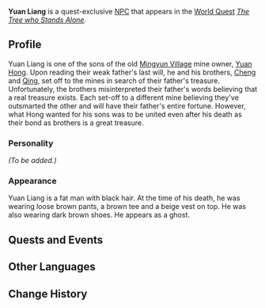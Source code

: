 {{Meta
<!-- Remove this template after adding the missing info -->
|missing_NPC_profile  = yes
}}
{{Character Infobox
|image            = NPC Yuan Liang.png
|region           = Liyue
|type             = Quest NPC
|deceased         = Past
|father           = Yuan Hong
|sibling          = Yuan Cheng
|sibling2         = Yuan Qing
}}
'''Yuan Liang''' is a quest-exclusive [[NPC]] that appears in the [[World Quest]] ''[[The Tree who Stands Alone]].''

==Profile==
<!-- detailed story/lore information goes here -->
Yuan Liang is one of the sons of the old [[Mingyun Village]] mine owner, [[Yuan Hong]]. Upon reading their weak father's last will, he and his brothers, [[Yuan Cheng|Cheng]] and [[Yuan Qing|Qing]], set off to the mines in search of their father's treasure. Unfortunately, the brothers misinterpreted their father's words believing that a real treasure exists. Each set-off to a different mine believing they've outsmarted the other and will have their father's entire fortune. However, what Hong wanted for his sons was to be united even after his death as their bond as brothers is a great treasure.

===Personality===
''(To be added.)''

===Appearance===
Yuan Liang is a fat man with black hair. At the time of his death, he was wearing loose brown pants, a brown tee and a beige vest on top. He was also wearing dark brown shoes. He appears as a ghost.

==Quests and Events==
{{Quests and Events}}

==Other Languages==
{{Other Languages
|default_hidden = 1
|en      = Yuan Liang
|zhs     = 元良
|zhs_rm  = Yuán Liáng
|zht     = 元良
|zht_rm  = Yuán Liáng
|ja      = 元良
|ja_rm   = Gen Ryou{{Assumed}}
|ko      = 원량
|ko_rm   = Won-ryang
|es      = Yuan Liang
|fr      = Yuan Liang
|ru      = Юань Лян
|th      = Yuan Liang
|vi      = Yuan Liang
|de      = Yuan Liang
|id      = Yuanliang
|pt      = Yuanliang
|tr      = Yuan Liang
|it      = Yuan Liang
}}

==Change History==
{{Change History|1.0}}